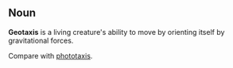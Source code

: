 ==Noun==
''' Geotaxis ''' is a living creature's ability to move by orienting itself by gravitational forces.



Compare with [[phototaxis]].